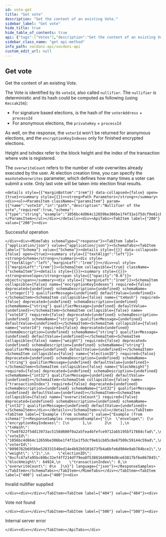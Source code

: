 ```yaml
---
id: vote-get
title: "Get vote"
description: "Get the content of an existing Vote."
sidebar_label: "Get vote"
hide_title: true
hide_table_of_contents: true
api: {"tags":["Votes"],"description":"Get the content of an existing Vote. \n\nThe Vote is identified by its `voteId`, also called `nullifier`. The `nullifier` is deterministic and its hash  could be computed as following (using `Keccak256`):\n* For signature based elections, is the hash of the `voterAddress` + `processId`\n* For anonymous elections, the `privateKey` + `processId`\n\nAs well, on the response, the `voterId` won't be returned for anonymous elections, and the `encryptionKeyIndexes` only for finished encrypted elections.\n\nHeight and txIndex refer to the block height and the index of the transaction where vote is registered.\n\nThe `overwriteCount` refers to the number of vote overwrites already executed by the user. At election creation  time, you can specify the `maxVoteOverwrites` parameter, which defines how many times a voter can submit a vote. Only last vote will be taken into election final results.","operationId":"voteGet","parameters":[{"name":"voteId","in":"path","description":"Nullifier of the vote","required":true,"schema":{"type":"string","example":"1056bc4d864c12659be306be1f4f31e1f5dcf9e61cb85c8e67509c59144c59ad"}}],"responses":{"200":{"description":"Successful operation","content":{"application/json":{"schema":{"type":"object","properties":{"envelope":{"type":"object","properties":{"encryptionKeyIndexes":{"type":"array","items":{"type":"integer"},"example":[1,2]},"txHash":{"type":"string","example":"75e8f822f5dd13973ac5158d600f0a2a5fea4bfefce9712ab5195bf17884cfad"},"voteId":{"type":"string","example":"1056bc4d864c12659be306be1f4f31e1f5dcf9e61cb85c8e67509c59144c59ad"},"voterId":{"type":"string","example":"0090782b695bbe528331540ed14e4b92b9101673fb4a6bfe6d904e9ab784bce1"},"weight":{"type":"string","example":"1"},"electionID":{"type":"string","example":"0xcfc47afa95bc60bc32ef4ff214df79ea8f53881640094d0ce63817bf6e867845"},"blockHeight":{"type":"integer","format":"int32","example":64924},"transactionIndex":{"type":"integer","format":"int32","example":0},"overwriteCount":{"type":"number","format":"int32","example":0}}}}}}}},"400":{"description":"Invalid nullifier supplied"},"404":{"description":"Vote not found"},"500":{"description":"Internal server error"}},"method":"get","path":"/votes/{voteId}","servers":[{"url":"https://api-dev.vocdoni.net/v2/"}],"securitySchemes":{"bearerAuth":{"type":"http","scheme":"bearer"}},"info":{"version":"2.0.0","title":"Vocdoni API","description":"The Vocdoni API is a REST API that substitutes the previous RPCs in order to make it easier for  developers/integrators to build on top of the voting protocol. This API facilitates creating votings using Vocdoni,  without the hassle of learning a complex blockchain platform, allowing to perform all the features that enable the  voting protocol such as creating an account, entity, voting process, census & vote, abstracting as much as possible  the complexity and offering simple and straightforward methods to perform those actions. \nYou can review the API endpoints documentation in this section, the main entities are:\n- [**Chain**](chain): The Vocdoni blockchain is named Vochain. It is a Byzantine fault-tolerant network based on Tendermint that  executes the Vocdoni Protocol logic represented as a state machine. Its main purpose is to register votes in a  decentralized and verifiable format. In those endpoints, you can consult the state of the chain, transactions costs,  list organizations and get more Vochain info.\n- [**Accounts**](accounts): Identified by an Ethereum like address. An account can create and manage elections, transfer tokens,  give power to other accounts on his behalf (delegates) and manage its metadata.\n- [**Elections**](elections): Is a rule-set of options and requirements for creating a process in which people vote a series of  options. To know more about the params of an election and its lifecycle go [here](../get-started/intro#23-elections).  In this section you will find all information related to an election as its information, election keys, submitted  votes & how to create a new election.\n- [**Censuses**](censuses): The census is a key component of any voting process. It specifies the set of users (identified by a  public key or address) eligible for participating in an election. To understand more about the Censuses you can  check [here](../get-started/intro#21-the-census). Here you will be able to get censuses information like the Merkle  root, total weight & size, import/export the censuses and create new ones.\n- [**Votes**](votes): All the information related to the vote issued by a participant in a vote, you can check the validity of  the vote, consult your information and send a vote."},"postman":{"name":"Get vote","description":{"content":"Get the content of an existing Vote. \n\nThe Vote is identified by its `voteId`, also called `nullifier`. The `nullifier` is deterministic and its hash  could be computed as following (using `Keccak256`):\n* For signature based elections, is the hash of the `voterAddress` + `processId`\n* For anonymous elections, the `privateKey` + `processId`\n\nAs well, on the response, the `voterId` won't be returned for anonymous elections, and the `encryptionKeyIndexes` only for finished encrypted elections.\n\nHeight and txIndex refer to the block height and the index of the transaction where vote is registered.\n\nThe `overwriteCount` refers to the number of vote overwrites already executed by the user. At election creation  time, you can specify the `maxVoteOverwrites` parameter, which defines how many times a voter can submit a vote. Only last vote will be taken into election final results.","type":"text/plain"},"url":{"path":["votes",":voteId"],"host":["{{baseUrl}}"],"query":[],"variable":[{"disabled":false,"description":{"content":"(Required) Nullifier of the vote","type":"text/plain"},"type":"any","value":"","key":"voteId"}]},"header":[{"key":"Accept","value":"application/json"}],"method":"GET"}}
sidebar_class_name: "get api-method"
info_path: vocdoni-api/vocdoni-api
custom_edit_url: null
---
```



## Get vote



Get the content of an existing Vote. 

The Vote is identified by its `voteId`, also called `nullifier`. The `nullifier` is deterministic and its hash  could be computed as following (using `Keccak256`):
* For signature based elections, is the hash of the `voterAddress` + `processId`
* For anonymous elections, the `privateKey` + `processId`

As well, on the response, the `voterId` won't be returned for anonymous elections, and the `encryptionKeyIndexes` only for finished encrypted elections.

Height and txIndex refer to the block height and the index of the transaction where vote is registered.

The `overwriteCount` refers to the number of vote overwrites already executed by the user. At election creation  time, you can specify the `maxVoteOverwrites` parameter, which defines how many times a voter can submit a vote. Only last vote will be taken into election final results.

````mdx-code-block
<details style={{"marginBottom":"1rem"}} data-collapsed={false} open={true}><summary style={{}}><strong>Path Parameters</strong></summary><div><ul><ParamsItem className={"paramsItem"} param={{"name":"voteId","in":"path","description":"Nullifier of the vote","required":true,"schema":{"type":"string","example":"1056bc4d864c12659be306be1f4f31e1f5dcf9e61cb85c8e67509c59144c59ad"}}}></ParamsItem></ul></div></details><div><ApiTabs><TabItem label={"200"} value={"200"}><div>
````

Successful operation

````mdx-code-block
</div><div><MimeTabs schemaType={"response"}><TabItem label={"application/json"} value={"application/json"}><SchemaTabs><TabItem label={"Schema"} value={"Schema"}><details style={{}} data-collapsed={false} open={true}><summary style={{"textAlign":"left"}}><strong>Schema</strong></summary><div style={{"textAlign":"left","marginLeft":"1rem"}}></div><ul style={{"marginLeft":"1rem"}}><SchemaItem collapsible={true} className={"schemaItem"}><details style={{}}><summary style={{}}><strong>envelope</strong><span style={{"opacity":"0.6"}}> object</span></summary><div style={{"marginLeft":"1rem"}}><SchemaItem collapsible={false} name={"encryptionKeyIndexes"} required={false} deprecated={undefined} schemaDescription={undefined} schemaName={"integer[]"} qualifierMessage={undefined} defaultValue={undefined}></SchemaItem><SchemaItem collapsible={false} name={"txHash"} required={false} deprecated={undefined} schemaDescription={undefined} schemaName={"string"} qualifierMessage={undefined} defaultValue={undefined}></SchemaItem><SchemaItem collapsible={false} name={"voteId"} required={false} deprecated={undefined} schemaDescription={undefined} schemaName={"string"} qualifierMessage={undefined} defaultValue={undefined}></SchemaItem><SchemaItem collapsible={false} name={"voterId"} required={false} deprecated={undefined} schemaDescription={undefined} schemaName={"string"} qualifierMessage={undefined} defaultValue={undefined}></SchemaItem><SchemaItem collapsible={false} name={"weight"} required={false} deprecated={undefined} schemaDescription={undefined} schemaName={"string"} qualifierMessage={undefined} defaultValue={undefined}></SchemaItem><SchemaItem collapsible={false} name={"electionID"} required={false} deprecated={undefined} schemaDescription={undefined} schemaName={"string"} qualifierMessage={undefined} defaultValue={undefined}></SchemaItem><SchemaItem collapsible={false} name={"blockHeight"} required={false} deprecated={undefined} schemaDescription={undefined} schemaName={"int32"} qualifierMessage={undefined} defaultValue={undefined}></SchemaItem><SchemaItem collapsible={false} name={"transactionIndex"} required={false} deprecated={undefined} schemaDescription={undefined} schemaName={"int32"} qualifierMessage={undefined} defaultValue={undefined}></SchemaItem><SchemaItem collapsible={false} name={"overwriteCount"} required={false} deprecated={undefined} schemaDescription={undefined} schemaName={"int32"} qualifierMessage={undefined} defaultValue={undefined}></SchemaItem></div></details></SchemaItem></ul></details></TabItem><TabItem label={"Example (from schema)"} value={"Example (from schema)"}><ResponseSamples responseExample={"{\n  \"envelope\": {\n    \"encryptionKeyIndexes\": [\n      1,\n      2\n    ],\n    \"txHash\": \"75e8f822f5dd13973ac5158d600f0a2a5fea4bfefce9712ab5195bf17884cfad\",\n    \"voteId\": \"1056bc4d864c12659be306be1f4f31e1f5dcf9e61cb85c8e67509c59144c59ad\",\n    \"voterId\": \"0090782b695bbe528331540ed14e4b92b9101673fb4a6bfe6d904e9ab784bce1\",\n    \"weight\": \"1\",\n    \"electionID\": \"0xcfc47afa95bc60bc32ef4ff214df79ea8f53881640094d0ce63817bf6e867845\",\n    \"blockHeight\": 64924,\n    \"transactionIndex\": 0,\n    \"overwriteCount\": 0\n  }\n}"} language={"json"}></ResponseSamples></TabItem></SchemaTabs></TabItem></MimeTabs></div></TabItem><TabItem label={"400"} value={"400"}><div>
````

Invalid nullifier supplied

````mdx-code-block
</div><div></div></TabItem><TabItem label={"404"} value={"404"}><div>
````

Vote not found

````mdx-code-block
</div><div></div></TabItem><TabItem label={"500"} value={"500"}><div>
````

Internal server error

````mdx-code-block
</div><div></div></TabItem></ApiTabs></div>
````
      